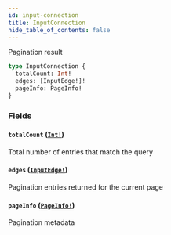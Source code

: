 ```yaml
---
id: input-connection
title: InputConnection
hide_table_of_contents: false
---
```



Pagination result

```graphql
type InputConnection {
  totalCount: Int!
  edges: [InputEdge!]!
  pageInfo: PageInfo!
}
```


### Fields

#### `totalCount` ([`Int!`](../../scalars/int))

Total number of entries that match the query


#### `edges` ([`InputEdge!`](../../objects/input-edge))

Pagination entries returned for the current page


#### `pageInfo` ([`PageInfo!`](../../objects/page-info))

Pagination metadata
